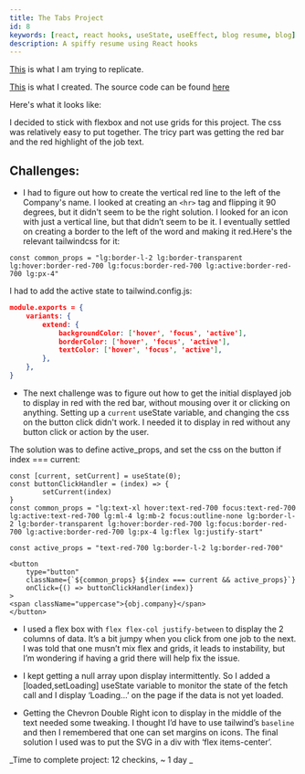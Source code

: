 ```yaml
---
title: The Tabs Project
id: 8
keywords: [react, react hooks, useState, useEffect, blog resume, blog]
description: A spiffy resume using React hooks
---
```

[This](https://react-projects-6-tabs.netlify.app/) is what I am trying to replicate. 

[This](/tabs) is what I created. The source code can be found [here](https://github.com/pramam/nextjs-reactprojects/tree/main/components/8-Tabs)

Here's what it looks like:

<div className="min-h-screen bg-gradient-to-r from-gray-300 via-gray-200 to-gray-300">
    <Tabs />
</div>


I decided to stick with flexbox and not use grids for this project. The css was relatively easy to put together. The tricy part was getting the red bar and the red highlight of the job text.

## Challenges:

- I had to figure out how to create the vertical red line to the left of the Company's name. I looked at creating an ```<hr>``` tag and flipping it 90 degrees, but it didn't seem to be the right solution. I looked for an icon with just a vertical line, but that didn’t seem to be it.  I eventually settled on creating a border to the left of the word and making it red.Here's the relevant tailwindcss for it:

```tsx
const common_props = "lg:border-l-2 lg:border-transparent lg:hover:border-red-700 lg:focus:border-red-700 lg:active:border-red-700 lg:px-4"
```

I had to add the active state to tailwind.config.js:

```json
module.exports = {
    variants: {
        extend: {
            backgroundColor: ['hover', 'focus', 'active'],
            borderColor: ['hover', 'focus', 'active'],      
            textColor: ['hover', 'focus', 'active'],   
        }, 
    },
}
```
- The next challenge was to figure out how to get the initial displayed job to display in red with the red bar, without mousing over it or clicking on anything. 
Setting up a `current` useState variable, and changing the css on the button click didn't work. 
I needed it to display in red without any button click or action by the user. 

The solution was to define active_props, and set the css on the button if index === current:

```tsx
const [current, setCurrent] = useState(0);
const buttonClickHandler = (index) => {
        setCurrent(index)   
}
const common_props = "lg:text-xl hover:text-red-700 focus:text-red-700 lg:active:text-red-700 lg:ml-4 lg:mb-2 focus:outline-none lg:border-l-2 lg:border-transparent lg:hover:border-red-700 lg:focus:border-red-700 lg:active:border-red-700 lg:px-4 lg:flex lg:justify-start"

const active_props = "text-red-700 lg:border-l-2 lg:border-red-700"

<button 
    type="button"    
    className={`${common_props} ${index === current && active_props}`}    
    onClick={() => buttonClickHandler(index)} 
>
<span className="uppercase">{obj.company}</span>
</button>
```

- I used a flex box with `flex flex-col justify-between` to display the 2 columns of data. It’s a bit jumpy when you click from one job to the next. I was told that one musn’t mix flex and grids, it leads to instability, but I’m wondering if having a grid there will help fix the issue.

- I kept getting a null array upon display intermittently. So I added a [loaded,setLoading] useState variable to monitor the state of the fetch call and I display ‘Loading…’ on the page if the data is not yet loaded.

- Getting the Chevron Double Right icon to display in the middle of the text needed some tweaking. I thought I’d have to use tailwind’s `baseline` and then I remembered that one can set margins on icons. The final solution I used was to put the SVG in a div with ‘flex items-center’.


_Time to complete project: 12 checkins, ~ 1 day _

